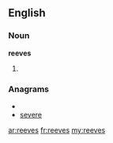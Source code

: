 ==English==

===Noun===
'''reeves'''

# {{plural of|[[reeve]]}}

===Anagrams===
* {{alphagram|eeersv}}
* [[severe#English|severe]]

[[ar:reeves]]
[[fr:reeves]]
[[my:reeves]]